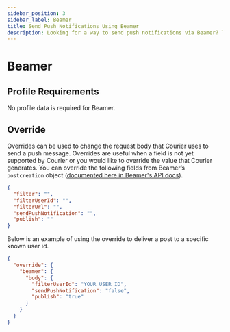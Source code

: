 ```yaml
---
sidebar_position: 3
sidebar_label: Beamer 
title: Send Push Notifications Using Beamer
description: Looking for a way to send push notifications via Beamer? This step-by-step tutorial will show you how to integrate Beamer's API the easy way.
---
```


# Beamer

## Profile Requirements

No profile data is required for Beamer.

## Override

Overrides can be used to change the request body that Courier uses to send a push message. Overrides are useful when a field is not yet supported by Courier or you would like to override the value that Courier generates. You can override the following fields from Beamer’s `postcreation` object ([documented here in Beamer's API docs](https://www.getbeamer.com/api#definition-PostCreation)).

```json
{
  "filter": "",
  "filterUserId": "",
  "filterUrl": "",
  "sendPushNotification": "",
  "publish": ""
}
```

Below is an example of using the override to deliver a post to a specific known user id.

```json title=JSON
{
  "override": {
    "beamer": {
      "body": {
        "filterUserId": "YOUR USER ID",
        "sendPushNotification": "false",
        "publish": "true"
      }
    }
  }
}
```
